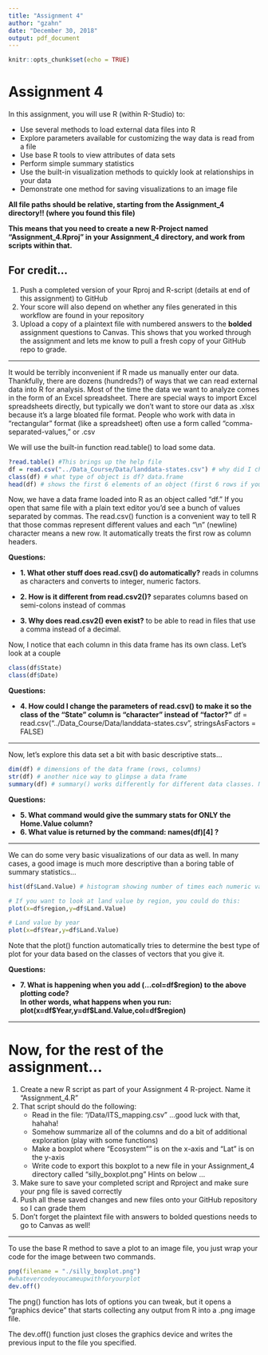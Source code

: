 ```yaml
---
title: "Assignment 4"
author: "gzahn"
date: "December 30, 2018"
output: pdf_document
---
```


```r
knitr::opts_chunk$set(echo = TRUE)
```

# **Assignment 4**

In this assignment, you will use R (within R-Studio) to:

+ Use several methods to load external data files into R
+ Explore parameters available for customizing the way data is read from a file
+ Use base R tools to view attributes of data sets
+ Perform simple summary statistics
+ Use the built-in visualization methods to quickly look at relationships in your data
+ Demonstrate one method for saving visualizations to an image file

**All file paths should be relative, starting from the Assignment_4 directory!! (where you found this file)**

**This means that you need to create a new R-Project named "Assignment_4.Rproj" in your Assignment_4 directory, and work from scripts within that.**


## **For credit...**

1.  Push a completed version of your Rproj and R-script (details at end of this assignment) to GitHub
2.  Your score will also depend on whether any files generated in this workflow are found in your repository
3.  Upload a copy of a plaintext file with numbered answers to the **bolded** assignment questions to Canvas. This shows that you worked through the assignment and lets me know to pull a fresh copy of your GitHub repo to grade.


____________


It would be terribly inconvenient if R made us manually enter our data. Thankfully, there are dozens (hundreds?)
of ways that we can read external data into R for analysis.  Most of the time the data we want to analyze comes
in the form of an Excel spreadsheet.  There are special ways to import Excel spreadsheets directly, but typically
we don't want to store our data as .xlsx because it's a large bloated file format. People who work with data in
"rectangular" format (like a spreadsheet) often use a form called "comma-separated-values," or .csv


We will use the built-in function read.table() to load some data.

```r
?read.table() #This brings up the help file
df = read.csv("../Data_Course/Data/landdata-states.csv") # why did I change to read.csv ???
class(df) # what type of object is df? data.frame
head(df) # shows the first 6 elements of an object (first 6 rows if you give it a data frame) 1:6
```


Now, we have a data frame loaded into R as an object called "df."
If you open that same file with a plain text editor you'd see a bunch of values separated by commas.
The read.csv() function is a convenient way to tell R that those commas represent different values and each "\\n" (newline) character means a new row. It automatically treats the first row as column headers.  

**Questions:**

  + **1. What other stuff does read.csv() do automatically?**
  reads in columns as characters and converts to integer, numeric factors. 
  + **2. How is it different from read.csv2()?**
  separates columns based on semi-colons instead of commas
  
  + **3. Why does read.csv2() even exist?**
  to be able to read in files that use a comma instead of a decimal. 


Now, I notice that each column in this data frame has its own class. Let's look at a couple
```r
class(df$State)
class(df$Date)
```

**Questions:**

  + **4. How could I change the parameters of read.csv() to make it so the class of the "State" column is "character" instead of "factor?"**
  df = read.csv("../Data_Course/Data/landdata-states.csv", stringsAsFactors = FALSE)

____________


Now, let's explore this data set a bit with basic descriptive stats...

```r
dim(df) # dimensions of the data frame (rows, columns)
str(df) # another nice way to glimpse a data frame
summary(df) # summary() works differently for different data classes. Note how it summarizes factors vs numerics
```

**Questions:**

  + **5. What command would give the summary stats for ONLY the Home.Value column?**
  + **6. What value is returned by the command: names(df)[4]  ?**
  
____________


We can do some very basic visualizations of our data as well. In many cases, a good image is much more descriptive than a boring table of summary statistics...

```r
hist(df$Land.Value) # histogram showing number of times each numeric value was seen in the vector "Land.Value"

# If you want to look at land value by region, you could do this:
plot(x=df$region,y=df$Land.Value)

# Land value by year
plot(x=df$Year,y=df$Land.Value)
```

Note that the plot() function automatically tries to determine the best type of plot for your data based on the classes of vectors that you give it.

**Questions:**

  + **7. What is happening when you add (...col=df\$region) to the above plotting code?**  
  **In other words, what happens when you run: plot(x=df\$Year,y=df\$Land.Value,col=df\$region)**
  
_______________

# Now, for the rest of the assignment...

1.  Create a new R script as part of your Assignment 4 R-project. Name it "Assignment_4.R"
2.  That script should do the following:
    + Read in the file: "/Data/ITS_mapping.csv"   ...good luck with that, hahaha!
    + Somehow summarize all of the columns and do a bit of additional exploration (play with some functions)
    + Make a boxplot where "Ecosystem"" is on the x-axis and "Lat" is on the y-axis
    + Write code to export this boxplot to a new file in your Assignment_4 directory called "silly_boxplot.png"
      Hints on below ...
3.  Make sure to save your completed script and Rproject and make sure your png file is saved correctly
4.  Push all these saved changes and new files onto your GitHub repository so I can grade them
5.  Don't forget the plaintext file with answers to bolded questions needs to go to Canvas as well!      

_____________


To use the base R method to save a plot to an image file, you just wrap your code for the image between two commands.

```r
png(filename = "./silly_boxplot.png")
#whatevercodeyoucameupwithforyourplot
dev.off()
```

The png() function has lots of options you can tweak, but it opens a "graphics device" that starts collecting any output from R into a .png image file.

The dev.off() function just closes the graphics device and writes the previous input to the file you specified.